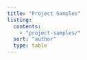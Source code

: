 ```yaml
---
title: "Project Samples"
listing:
  contents: 
    - "project-samples/"
  sort: "author"
  type: table
---
```


